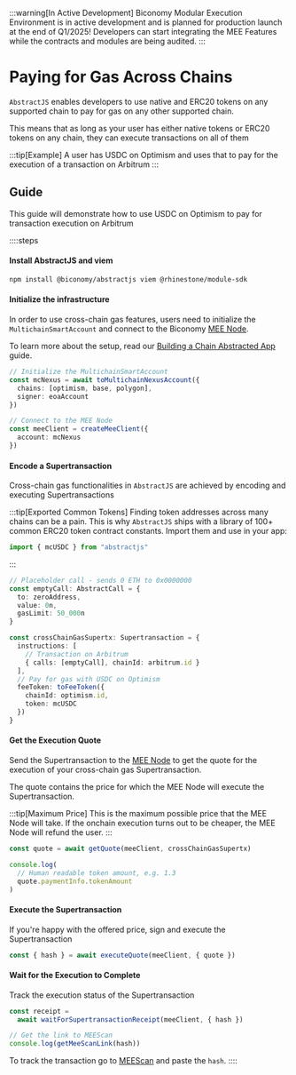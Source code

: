 :::warning[In Active Development]
Biconomy Modular Execution Environment is in active development and is planned for production launch at the 
end of Q1/2025! Developers can start integrating the MEE Features while the contracts and modules are being 
audited.
:::


# Paying for Gas Across Chains

`AbstractJS` enables developers to use native and ERC20 tokens on any supported chain to pay for gas on
any other supported chain.

This means that as long as your user has either native tokens or ERC20 tokens on any chain, they can execute 
transactions on all of them

:::tip[Example]
A user has USDC on Optimism and uses that to pay for the execution of a transaction on Arbitrum
:::

## Guide

This guide will demonstrate how to use USDC on Optimism to pay for transaction execution on Arbitrum

::::steps
#### Install AbstractJS and viem

```bash [Install AbstractJS]
npm install @biconomy/abstractjs viem @rhinestone/module-sdk
```

#### Initialize the infrastructure
In order to use cross-chain gas features, users need to initialize the `MultichainSmartAccount`
and connect to the Biconomy [MEE Node](/explained/mee).

To learn more about the setup, read our [Building a Chain Abstracted App](/mee/tutorials/build-chainabstracted-app) guide.

```ts [Connect the infrastructure]
// Initialize the MultichainSmartAccount
const mcNexus = await toMultichainNexusAccount({
  chains: [optimism, base, polygon],
  signer: eoaAccount
})

// Connect to the MEE Node
const meeClient = createMeeClient({
  account: mcNexus
})
```

#### Encode a Supertransaction
Cross-chain gas functionalities in `AbstractJS` are achieved by encoding and executing 
Supertransactions 

:::tip[Exported Common Tokens]
Finding token addresses across many chains can be a pain. This is why `AbstractJS` 
ships with a library of 100+ common ERC20 token contract constants. Import them 
and use in your app:

```ts
import { mcUSDC } from "abstractjs"
```
:::

```ts [Encode a Supertransaction]
// Placeholder call - sends 0 ETH to 0x0000000
const emptyCall: AbstractCall = {
  to: zeroAddress,
  value: 0n,
  gasLimit: 50_000n
}

const crossChainGasSupertx: Supertransaction = {
  instructions: [
    // Transaction on Arbitrum
    { calls: [emptyCall], chainId: arbitrum.id }
  ],
  // Pay for gas with USDC on Optimism
  feeToken: toFeeToken({
    chainId: optimism.id,
    token: mcUSDC
  })
}
```

#### Get the Execution Quote

Send the Supertransaction to the [MEE Node](/explained/mee) to get the 
quote for the execution of your cross-chain gas Supertransaction.

The quote contains the price for which the MEE Node will
execute the Supertransaction.

:::tip[Maximum Price]
This is the maximum possible price that the MEE Node will
take. If the onchain execution turns out to be cheaper, the 
MEE Node will refund the user.
:::

```ts [Get Quote]
const quote = await getQuote(meeClient, crossChainGasSupertx)

console.log(
  // Human readable token amount, e.g. 1.3 
  quote.paymentInfo.tokenAmount
)
```

#### Execute the Supertransaction

If you're happy with the offered price, sign and execute
the Supertransaction

```ts [Execute Supertransaction]
const { hash } = await executeQuote(meeClient, { quote })
```

#### Wait for the Execution to Complete

Track the execution status of the Supertransaction

```ts [Wait for Receipt]
const receipt = 
  await waitForSupertransactionReceipt(meeClient, { hash })

// Get the link to MEEScan
console.log(getMeeScanLink(hash))
```

To track the transaction go to [MEEScan](https://meescan.biconomy.io) and paste the `hash`.
::::
